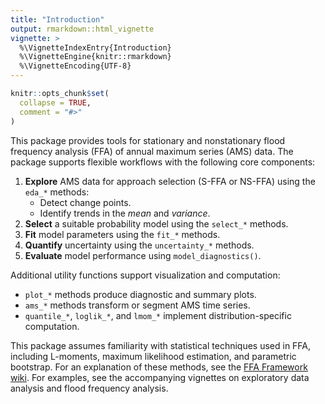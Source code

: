 ```yaml
---
title: "Introduction"
output: rmarkdown::html_vignette
vignette: >
  %\VignetteIndexEntry{Introduction}
  %\VignetteEngine{knitr::rmarkdown}
  %\VignetteEncoding{UTF-8}
---
```


```r
knitr::opts_chunk$set(
  collapse = TRUE,
  comment = "#>"
)
```

This package provides tools for stationary and nonstationary flood frequency analysis (FFA) of annual maximum series (AMS) data.
The package supports flexible workflows with the following core components:

1. **Explore** AMS data for approach selection (S-FFA or NS-FFA) using the `eda_*` methods:
	- Detect change points.
	- Identify trends in the *mean* and *variance*.
2. **Select** a suitable probability model using the `select_* ` methods.
3. **Fit** model parameters using the `fit_*` methods.
4. **Quantify** uncertainty using the `uncertainty_*` methods.
5. **Evaluate** model performance using `model_diagnostics()`.

Additional utility functions support visualization and computation:

- `plot_*` methods produce diagnostic and summary plots.
- `ams_*` methods transform or segment AMS time series.
- `quantile_*`, `loglik_*`, and `lmom_*` implement distribution-specific computation.

This package assumes familiarity with statistical techniques used in FFA, including L-moments, maximum likelihood estimation, and parametric bootstrap.
For an explanation of these methods, see the [FFA Framework wiki](https://rileywheadon.github.io/ffa-docs/).
For examples, see the accompanying vignettes on exploratory data analysis and flood frequency analysis.

